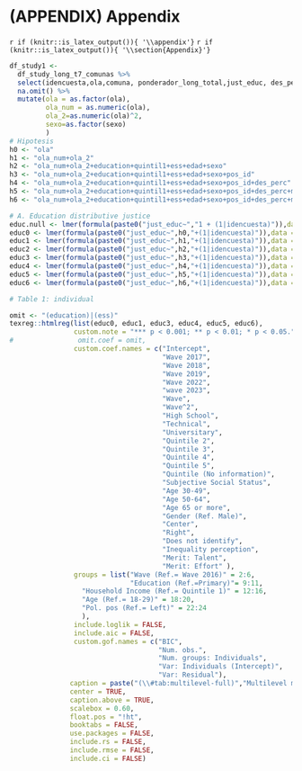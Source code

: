 # (APPENDIX) Appendix {.unnumbered}

`r if (knitr::is_latex_output()){ '\\appendix'}` `r if (knitr::is_latex_output()){ '\\section{Appendix}'}`

```r
df_study1 <- 
  df_study_long_t7_comunas %>%
  select(idencuesta,ola,comuna, ponderador_long_total,just_educ, des_perc, merit_effort, merit_talent, education=educ,quintil1:sexo) %>% 
  na.omit() %>% 
  mutate(ola = as.factor(ola),
         ola_num = as.numeric(ola),
         ola_2=as.numeric(ola)^2,
         sexo=as.factor(sexo)
         )
# Hipotesis
h0 <- "ola"
h1 <- "ola_num+ola_2"
h2 <- "ola_num+ola_2+education+quintil1+ess+edad+sexo"
h3 <- "ola_num+ola_2+education+quintil1+ess+edad+sexo+pos_id"
h4 <- "ola_num+ola_2+education+quintil1+ess+edad+sexo+pos_id+des_perc"
h5 <- "ola_num+ola_2+education+quintil1+ess+edad+sexo+pos_id+des_perc+merit_talent"
h6 <- "ola_num+ola_2+education+quintil1+ess+edad+sexo+pos_id+des_perc+merit_talent+merit_effort"

# A. Education distributive justice
educ.null <- lmer(formula(paste0("just_educ~","1 + (1|idencuesta)")),data = df_study1, weights = ponderador_long_total)
educ0 <- lmer(formula(paste0("just_educ~",h0,"+(1|idencuesta)")),data = df_study1, weights = ponderador_long_total)
educ1 <- lmer(formula(paste0("just_educ~",h1,"+(1|idencuesta)")),data = df_study1, weights = ponderador_long_total)
educ2 <- lmer(formula(paste0("just_educ~",h2,"+(1|idencuesta)")),data = df_study1, weights = ponderador_long_total)
educ3 <- lmer(formula(paste0("just_educ~",h3,"+(1|idencuesta)")),data = df_study1, weights = ponderador_long_total)
educ4 <- lmer(formula(paste0("just_educ~",h4,"+(1|idencuesta)")),data = df_study1, weights = ponderador_long_total)
educ5 <- lmer(formula(paste0("just_educ~",h5,"+(1|idencuesta)")),data = df_study1, weights = ponderador_long_total)
educ6 <- lmer(formula(paste0("just_educ~",h6,"+(1|idencuesta)")),data = df_study1, weights = ponderador_long_total)

# Table 1: individual

omit <- "(education)|(ess)"
texreg::htmlreg(list(educ0, educ1, educ3, educ4, educ5, educ6),
                custom.note = "*** p < 0.001; ** p < 0.01; * p < 0.05.", 
#                omit.coef = omit,
                custom.coef.names = c("Intercept",
                                      "Wave 2017",
                                      "Wave 2018",
                                      "Wave 2019",
                                      "Wave 2022",
                                      "wave 2023",
                                      "Wave",
                                      "Wave^2",
                                      "High School",
                                      "Technical",
                                      "Universitary",
                                      "Quintile 2",
                                      "Quintile 3",
                                      "Quintile 4",
                                      "Quintile 5",
                                      "Quintile (No information)",
                                      "Subjective Social Status",
                                      "Age 30-49",
                                      "Age 50-64",
                                      "Age 65 or more",
                                      "Gender (Ref. Male)",
                                      "Center",
                                      "Right",
                                      "Does not identify",
                                      "Inequality perception",
                                      "Merit: Talent",
                                      "Merit: Effort" ),
                groups = list("Wave (Ref.= Wave 2016)" = 2:6,
                              "Education (Ref.=Primary)"= 9:11,
                  "Household Income (Ref.= Quintile 1)" = 12:16,
                  "Age (Ref.= 18-29)" = 18:20,
                  "Pol. pos (Ref.= Left)" = 22:24
                  ),
                include.loglik = FALSE,
                include.aic = FALSE,
                custom.gof.names = c("BIC",
                                     "Num. obs.",
                                     "Num. groups: Individuals",
                                     "Var: Individuals (Intercept)",
                                     "Var: Residual"),
               caption = paste("(\\#tab:multilevel-full)","Multilevel model for the justification of economic inequality"),
               center = TRUE,
               caption.above = TRUE,
               scalebox = 0.60,
               float.pos = "!ht", 
               booktabs = FALSE, 
               use.packages = FALSE, 
               include.rs = FALSE, 
               include.rmse = FALSE,
               include.ci = FALSE)

```
